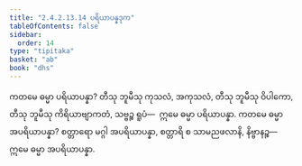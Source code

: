 ```yaml
---
title: "2.4.2.13.14 ပရိယာပန္နဒုက"
tableOfContents: false
sidebar:
  order: 14
type: "tipitaka"
basket: "ab"
book: "dhs"
---
```



<DynamicBreadcrumb />

<Division number="1607" book="dhs" e="ch" v="29" p="297">

<Paragraph number="2318" book="dhs">
ကတမေ ဓမ္မာ ပရိယာပန္နာ? တီသု ဘူမီသု ကုသလံ, အကုသလံ, တီသု ဘူမီသု ဝိပါကော, တီသု ဘူမီသု ကိရိယာဗျာကတံ, သဗ္ဗဉ္စ ရူပံ—  ဣမေ ဓမ္မာ ပရိယာပန္နာ.
</Paragraph>

</Division>
<Division number="1608" book="dhs" e="ch" v="29" p="297">

<Paragraph number="2319" book="dhs">
ကတမေ ဓမ္မာ အပရိယာပန္နာ? စတ္တာရော မဂ္ဂါ အပရိယာပန္နာ, စတ္တာရိ စ သာမညဖလာနိ, နိဗ္ဗာနဉ္စ—  ဣမေ ဓမ္မာ အပရိယာပန္နာ.
</Paragraph>
</Division>